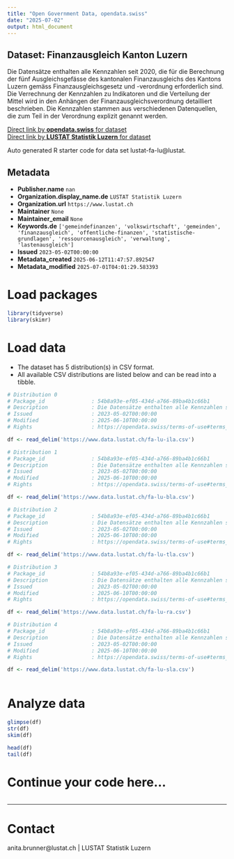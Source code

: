 ```yaml
---
title: "Open Government Data, opendata.swiss"
date: "2025-07-02"
output: html_document
---
```


## Dataset: Finanzausgleich Kanton Luzern

Die Datensätze enthalten alle Kennzahlen seit 2020, die für die Berechnung der fünf Ausgleichsgefässe des kantonalen Finanzausgleichs des Kantons Luzern gemäss Finanzausgleichsgesetz und -verordnung erforderlich sind. Die Verrechnung der Kennzahlen zu Indikatoren und die Verteilung der Mittel wird in den Anhängen der Finanzausgleichsverordnung detailliert beschrieben. Die Kennzahlen stammen aus verschiedenen Datenquellen, die zum Teil in der Verordnung explizit genannt werden.

[Direct link by **opendata.swiss** for dataset](https://opendata.swiss/de/dataset/finanzausgleich-kanton-luzern)<br>
[Direct link by **LUSTAT Statistik Luzern** for dataset](https://www.lustat.ch/daten?stichwort=Finanzausgleich)

Auto generated R starter code for data set lustat-fa-lu@lustat.

## Metadata

- **Publisher.name** `nan`
- **Organization.display_name.de** `LUSTAT Statistik Luzern`
- **Organization.url** `https://www.lustat.ch`
- **Maintainer** `None`
- **Maintainer_email** `None`
- **Keywords.de** `['gemeindefinanzen', 'volkswirtschaft', 'gemeinden', 'finanzausgleich', 'offentliche-finanzen', 'statistische-grundlagen', 'ressourcenausgleich', 'verwaltung', 'lastenausgleich']`
- **Issued** `2023-05-02T00:00:00`
- **Metadata_created** `2025-06-12T11:47:57.892547`
- **Metadata_modified** `2025-07-01T04:01:29.583393`


# Load packages

```r

library(tidyverse)
library(skimr)

```

# Load data

-   The dataset has 5 distribution(s) in CSV format.
-   All available CSV distributions are listed below and can be read into a tibble.

```r

# Distribution 0
# Package_id               : 54b8a93e-ef05-434d-a766-89ba4b1c66b1
# Description              : Die Datensätze enthalten alle Kennzahlen seit 2020, die für die Berechnung der fünf Ausgleichsgefässe des kantonalen Finanzausgleichs des Kantons Luzern gemäss Finanzausgleichsgesetz und -verordnung erforderlich sind. Die Verrechnung der Kennzahlen zu Indikatoren und die Verteilung der Mittel wird in den Anhängen der Finanzausgleichsverordnung detailliert beschrieben. Die Kennzahlen stammen aus verschiedenen Datenquellen, die zum Teil in der Verordnung explizit genannt werden.
# Issued                   : 2023-05-02T00:00:00
# Modified                 : 2025-06-10T00:00:00
# Rights                   : https://opendata.swiss/terms-of-use#terms_by_ask

df <- read_delim('https://www.data.lustat.ch/fa-lu-ila.csv')

# Distribution 1
# Package_id               : 54b8a93e-ef05-434d-a766-89ba4b1c66b1
# Description              : Die Datensätze enthalten alle Kennzahlen seit 2020, die für die Berechnung der fünf Ausgleichsgefässe des kantonalen Finanzausgleichs des Kantons Luzern gemäss Finanzausgleichsgesetz und -verordnung erforderlich sind. Die Verrechnung der Kennzahlen zu Indikatoren und die Verteilung der Mittel wird in den Anhängen der Finanzausgleichsverordnung detailliert beschrieben. Die Kennzahlen stammen aus verschiedenen Datenquellen, die zum Teil in der Verordnung explizit genannt werden.
# Issued                   : 2023-05-02T00:00:00
# Modified                 : 2025-06-10T00:00:00
# Rights                   : https://opendata.swiss/terms-of-use#terms_by_ask

df <- read_delim('https://www.data.lustat.ch/fa-lu-bla.csv')

# Distribution 2
# Package_id               : 54b8a93e-ef05-434d-a766-89ba4b1c66b1
# Description              : Die Datensätze enthalten alle Kennzahlen seit 2020, die für die Berechnung der fünf Ausgleichsgefässe des kantonalen Finanzausgleichs des Kantons Luzern gemäss Finanzausgleichsgesetz und -verordnung erforderlich sind. Die Verrechnung der Kennzahlen zu Indikatoren und die Verteilung der Mittel wird in den Anhängen der Finanzausgleichsverordnung detailliert beschrieben. Die Kennzahlen stammen aus verschiedenen Datenquellen, die zum Teil in der Verordnung explizit genannt werden.
# Issued                   : 2023-05-02T00:00:00
# Modified                 : 2025-06-10T00:00:00
# Rights                   : https://opendata.swiss/terms-of-use#terms_by_ask

df <- read_delim('https://www.data.lustat.ch/fa-lu-tla.csv')

# Distribution 3
# Package_id               : 54b8a93e-ef05-434d-a766-89ba4b1c66b1
# Description              : Die Datensätze enthalten alle Kennzahlen seit 2020, die für die Berechnung der fünf Ausgleichsgefässe des kantonalen Finanzausgleichs des Kantons Luzern gemäss Finanzausgleichsgesetz und -verordnung erforderlich sind. Die Verrechnung der Kennzahlen zu Indikatoren und die Verteilung der Mittel wird in den Anhängen der Finanzausgleichsverordnung detailliert beschrieben. Die Kennzahlen stammen aus verschiedenen Datenquellen, die zum Teil in der Verordnung explizit genannt werden.
# Issued                   : 2023-05-02T00:00:00
# Modified                 : 2025-06-10T00:00:00
# Rights                   : https://opendata.swiss/terms-of-use#terms_by_ask

df <- read_delim('https://www.data.lustat.ch/fa-lu-ra.csv')

# Distribution 4
# Package_id               : 54b8a93e-ef05-434d-a766-89ba4b1c66b1
# Description              : Die Datensätze enthalten alle Kennzahlen seit 2020, die für die Berechnung der fünf Ausgleichsgefässe des kantonalen Finanzausgleichs des Kantons Luzern gemäss Finanzausgleichsgesetz und -verordnung erforderlich sind. Die Verrechnung der Kennzahlen zu Indikatoren und die Verteilung der Mittel wird in den Anhängen der Finanzausgleichsverordnung detailliert beschrieben. Die Kennzahlen stammen aus verschiedenen Datenquellen, die zum Teil in der Verordnung explizit genannt werden.
# Issued                   : 2023-05-02T00:00:00
# Modified                 : 2025-06-10T00:00:00
# Rights                   : https://opendata.swiss/terms-of-use#terms_by_ask

df <- read_delim('https://www.data.lustat.ch/fa-lu-sla.csv')



```

# Analyze data

```r

glimpse(df)
str(df)
skim(df)

head(df)
tail(df)

```

# Continue your code here...

```r

```

------------------------------------------------------------------------

# Contact

anita.brunner@lustat.ch | LUSTAT Statistik Luzern
